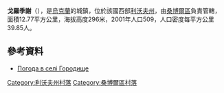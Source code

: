 {{coord|49|28|7|N|23|19|38|E|scale:100000|display=title}}

'''戈羅季謝'''（{{lang-uk|Городище}}），是[[烏克蘭|烏克蘭]]的城鎮，位於該國西部[[利沃夫州|利沃夫州]]，由[[桑博爾區|桑博爾區]]負責管轄，面積12.77平方公里，海拔高度296米，2001年人口509，人口密度每平方公里39.85人。

==參考資料==
* [http://weather.in.ua/ua/l'vovskaja/5636 Погода в селі Городище]{{Wayback|url=http://weather.in.ua/ua/l%27vovskaja/5636 |date=20071031023855 }}

[[Category:利沃夫州村落|Category:利沃夫州村落]]
[[Category:桑博爾區村落|Category:桑博爾區村落]]


{{Lviv-geo-stub}}